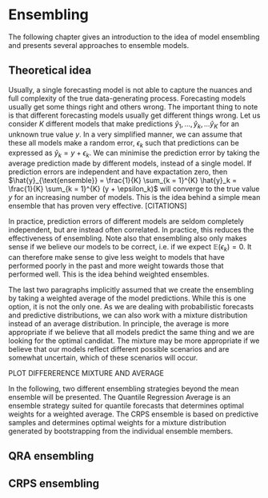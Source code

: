 # Ensembling

The following chapter gives an introduction to the idea of model ensembling and presents several approaches to ensemble models. 

## Theoretical idea

Usually, a single forecasting model is not able to capture the nuances and full complexity of the true data-generating process. Forecasting models usually get some things right and others wrong. The important thing to note is that different forecasting models usually get different things wrong. Let us consider $K$ different models that make predictions $\hat{y}_1, \dots, \hat{y}_k, \dots \hat{y}_K$ for an unknown true value $y$. In a very simplified manner, we can assume that these all models make a random error, $\epsilon_k$ such that predictions can be expressed as $\hat{y}_k = y + \epsilon_k$. We can minimise the prediction error by taking the average prediction made by different models, instead of a single model. If prediction errors are independent and have expactation zero, then $\hat{y}_{\text{ensemble}} = \frac{1}{K} \sum_{k = 1}^{K} \hat{y}_k = \frac{1}{K} \sum_{k = 1}^{K} (y + \epsilon_k)$ will converge to the true value $y$ for an increasing number of models. This is the idea behind a simple mean ensemble that has proven very effective. [CITATIONS]

In practice, prediction errors of different models are seldom completely independent, but are instead often correlated. In practice, this reduces the effectiveness of ensembling. Note also that ensembling also only makes sense if we believe our models to be correct, i.e. if we expect $\mathbb{E}(\epsilon_k) = 0$. It can therefore make sense to give less weight to models that have performed poorly in the past and more weight towards those that performed well. This is the idea behind weighted ensembles. 

The last two paragraphs implicitly assumed that we create the ensembling by taking a weighted average of the model predictions. While this is one option, it is not the only one. As we are dealing with probabilistic forecasts and predictive distributions, we can also work with a mixture distribution instead of an average distribution. In principle, the average is more appropriate if we believe that all models predict the same thing and we are looking for the optimal candidat. The mixture may be more appropriate if we believe that our models reflect different possible scenarios and are somewhat uncertain, which of these scenarios will occur. 

PLOT DIFFERERENCE MIXTURE AND AVERAGE

In the following, two different ensembling strategies beyond the mean ensemble will be presented. The Quantile Regression Average is an ensemble strategy suited for quantile forecasts that determines optimal weights for a weighted average. The CRPS ensemble is based on predictive samples and determines optimal weights for a mixture distribution generated by bootstrapping from the individual ensemble members. 

## QRA ensembling


## CRPS ensembling

